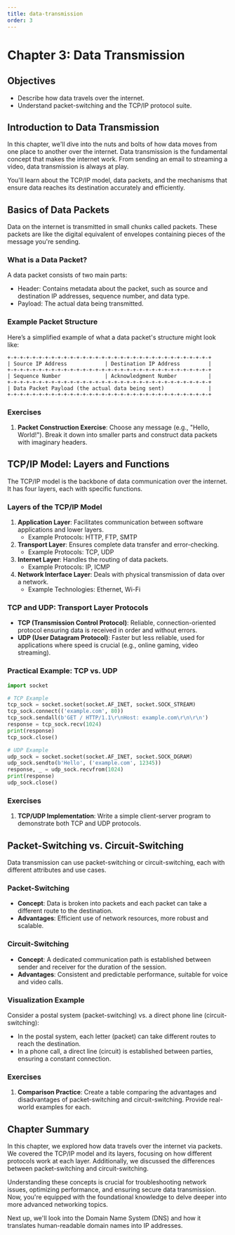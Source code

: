 ```yaml
---
title: data-transmission
order: 3
---
```


# Chapter 3: Data Transmission

## Objectives
- Describe how data travels over the internet.
- Understand packet-switching and the TCP/IP protocol suite.

## Introduction to Data Transmission
In this chapter, we'll dive into the nuts and bolts of how data moves from one place to another over the internet. Data transmission is the fundamental concept that makes the internet work. From sending an email to streaming a video, data transmission is always at play.

You'll learn about the TCP/IP model, data packets, and the mechanisms that ensure data reaches its destination accurately and efficiently.

## Basics of Data Packets
Data on the internet is transmitted in small chunks called packets. These packets are like the digital equivalent of envelopes containing pieces of the message you're sending.

### What is a Data Packet?
A data packet consists of two main parts:
- Header: Contains metadata about the packet, such as source and destination IP addresses, sequence number, and data type.
- Payload: The actual data being transmitted.

### Example Packet Structure
Here’s a simplified example of what a data packet's structure might look like:

```plaintext
+-+-+-+-+-+-+-+-+-+-+-+-+-+-+-+-+-+-+-+-+-+-+-+-+-+-+-+-+-+-+-+-+
| Source IP Address            | Destination IP Address         |
+-+-+-+-+-+-+-+-+-+-+-+-+-+-+-+-+-+-+-+-+-+-+-+-+-+-+-+-+-+-+-+-+
| Sequence Number              | Acknowledgment Number          |
+-+-+-+-+-+-+-+-+-+-+-+-+-+-+-+-+-+-+-+-+-+-+-+-+-+-+-+-+-+-+-+-+
| Data Packet Payload (the actual data being sent)              |
+-+-+-+-+-+-+-+-+-+-+-+-+-+-+-+-+-+-+-+-+-+-+-+-+-+-+-+-+-+-+-+-+
```

### Exercises
1. **Packet Construction Exercise**: Choose any message (e.g., "Hello, World!"). Break it down into smaller parts and construct data packets with imaginary headers.

## TCP/IP Model: Layers and Functions
The TCP/IP model is the backbone of data communication over the internet. It has four layers, each with specific functions.

### Layers of the TCP/IP Model
1. **Application Layer**: Facilitates communication between software applications and lower layers.
   - Example Protocols: HTTP, FTP, SMTP
2. **Transport Layer**: Ensures complete data transfer and error-checking.
   - Example Protocols: TCP, UDP
3. **Internet Layer**: Handles the routing of data packets.
   - Example Protocols: IP, ICMP
4. **Network Interface Layer**: Deals with physical transmission of data over a network.
   - Example Technologies: Ethernet, Wi-Fi

### TCP and UDP: Transport Layer Protocols
- **TCP (Transmission Control Protocol)**: Reliable, connection-oriented protocol ensuring data is received in order and without errors.
- **UDP (User Datagram Protocol)**: Faster but less reliable, used for applications where speed is crucial (e.g., online gaming, video streaming).

### Practical Example: TCP vs. UDP
```python
import socket

# TCP Example
tcp_sock = socket.socket(socket.AF_INET, socket.SOCK_STREAM)
tcp_sock.connect(('example.com', 80))
tcp_sock.sendall(b'GET / HTTP/1.1\r\nHost: example.com\r\n\r\n')
response = tcp_sock.recv(1024)
print(response)
tcp_sock.close()
```

```python
# UDP Example
udp_sock = socket.socket(socket.AF_INET, socket.SOCK_DGRAM)
udp_sock.sendto(b'Hello', ('example.com', 12345))
response, _ = udp_sock.recvfrom(1024)
print(response)
udp_sock.close()
```

### Exercises
1. **TCP/UDP Implementation**: Write a simple client-server program to demonstrate both TCP and UDP protocols.

## Packet-Switching vs. Circuit-Switching
Data transmission can use packet-switching or circuit-switching, each with different attributes and use cases.

### Packet-Switching
- **Concept**: Data is broken into packets and each packet can take a different route to the destination.
- **Advantages**: Efficient use of network resources, more robust and scalable.

### Circuit-Switching
- **Concept**: A dedicated communication path is established between sender and receiver for the duration of the session.
- **Advantages**: Consistent and predictable performance, suitable for voice and video calls.

### Visualization Example
Consider a postal system (packet-switching) vs. a direct phone line (circuit-switching):
- In the postal system, each letter (packet) can take different routes to reach the destination.
- In a phone call, a direct line (circuit) is established between parties, ensuring a constant connection.

### Exercises
1. **Comparison Practice**: Create a table comparing the advantages and disadvantages of packet-switching and circuit-switching. Provide real-world examples for each.

## Chapter Summary
In this chapter, we explored how data travels over the internet via packets. We covered the TCP/IP model and its layers, focusing on how different protocols work at each layer. Additionally, we discussed the differences between packet-switching and circuit-switching.

Understanding these concepts is crucial for troubleshooting network issues, optimizing performance, and ensuring secure data transmission. Now, you're equipped with the foundational knowledge to delve deeper into more advanced networking topics.

Next up, we'll look into the Domain Name System (DNS) and how it translates human-readable domain names into IP addresses.
